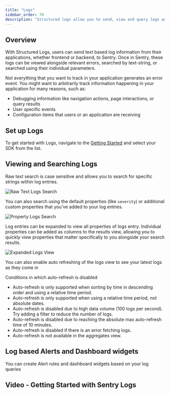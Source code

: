 ```yaml
---
title: "Logs"
sidebar_order: 70
description: "Structured logs allow you to send, view and query logs and parameters sent from your applications within Sentry."
---
```


<Include name="feature-stage-beta-logs.mdx" />

## Overview

With Structured Logs, users can send text based log information from their applications, whether frontend or backend, to Sentry. Once in Sentry, these logs can be viewed alongside relevant errors, searched by text-string, or searched using their individual parameters.

<Arcade src="https://demo.arcade.software/PalOCHofpcO3DqvA4Rzr?embed" />

Not everything that you want to track in your application generates an error event. You might want to arbitrarily track information happening in your application for many reasons, such as:

- Debugging information like navigation actions, page interactions, or query results
- User specific events
- Configuration items that users or an application are receiving

## Set up Logs

To get started with Logs, navigate to the [Getting Started](/product/explore/logs/getting-started/) and select your SDK from the list.

## Viewing and Searching Logs

Raw text search is case sensitive and allows you to search for specific strings within log entries.

![Raw Text Logs Search](./img/LogSearchRawText.png)

You can also search using the default properties (like `severity`) or additional custom properties that you've added to your log entries.

![Property Logs Search](./img/LogSearchTags.png)

Log entries can be expanded to view all properties of logs entry. Individual properties can be added as columns to the results view, allowing you to quickly view properties that matter specifically to you alongside your search results.

![Expanded Logs View](./img/LogsExpanded.png)

You can also enable auto refreshing of the logs view to see your latest logs as they come in
<Insert image>

Conditions in which auto-refresh is disabled

- Auto-refresh is only supported when sorting by time in descending order and using a relative time period.
- Auto-refresh is only supported when using a relative time period, not absolute dates.
- Auto-refresh is disabled due to high data volume (100 logs per second). Try adding a filter to reduce the number of logs.
- Auto-refresh is disabled due to reaching the absolute max auto-refresh time of 10 minutes.
- Auto-refresh is disabled if there is an error fetching logs.
- Auto-refresh is not available in the aggregates view.

## Log based Alerts and Dashboard widgets

You can create Alert rules and dashboard widgets based on your log queries
<Insert Image here>


## Video - Getting Started with Sentry Logs

<VimeoEmbed id="1081149414?h=4094d6e14f" />
